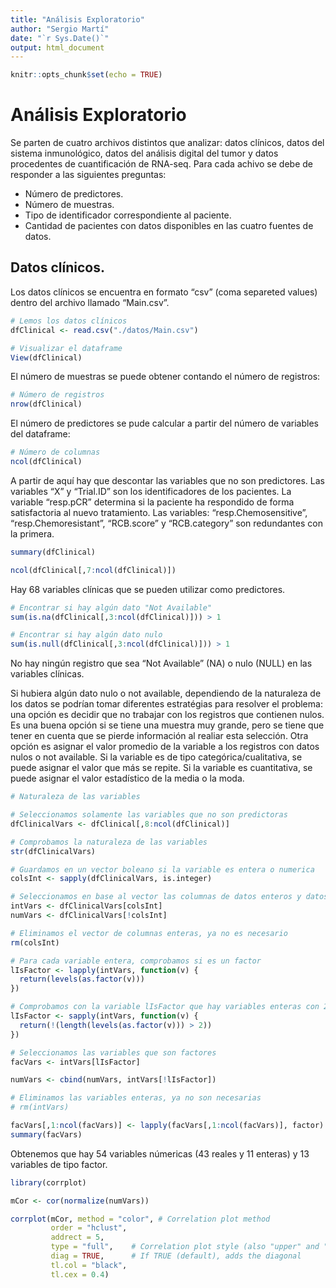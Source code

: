 ```yaml
---
title: "Análisis Exploratorio"
author: "Sergio Martí"
date: "`r Sys.Date()`"
output: html_document
---
```


```r
knitr::opts_chunk$set(echo = TRUE)
```

# Análisis Exploratorio

Se parten de cuatro archivos distintos que analizar: datos clínicos, datos del sistema inmunológico, datos del análisis digital del tumor y datos procedentes de cuantificación de RNA-seq. Para cada achivo se debe de responder a las siguientes preguntas:

-   Número de predictores.
-   Número de muestras.
-   Tipo de identificador correspondiente al paciente.
-   Cantidad de pacientes con datos disponibles en las cuatro fuentes de datos.

## Datos clínicos.

Los datos clínicos se encuentra en formato "csv" (coma separeted values) dentro del archivo llamado "Main.csv".

```r
# Lemos los datos clínicos
dfClinical <- read.csv("./datos/Main.csv")

# Visualizar el dataframe
View(dfClinical)
```

El número de muestras se puede obtener contando el número de registros:

```r
# Número de registros
nrow(dfClinical)
```

El número de predictores se pude calcular a partir del número de variables del dataframe:

```r
# Número de columnas
ncol(dfClinical)
```

A partir de aquí hay que descontar las variables que no son predictores. Las variables "X" y "Trial.ID" son los identificadores de los pacientes. La variable "resp.pCR" determina si la paciente ha respondido de forma satisfactoria al nuevo tratamiento. Las variables: "resp.Chemosensitive", "resp.Chemoresistant", "RCB.score" y "RCB.category" son redundantes con la primera.

```r
summary(dfClinical)

ncol(dfClinical[,7:ncol(dfClinical)])
```

Hay 68 variables clínicas que se pueden utilizar como predictores.

```r
# Encontrar si hay algún dato "Not Available"
sum(is.na(dfClinical[,3:ncol(dfClinical)])) > 1

# Encontrar si hay algún dato nulo
sum(is.null(dfClinical[,3:ncol(dfClinical)])) > 1
```

No hay ningún registro que sea "Not Available" (NA) o nulo (NULL) en las variables clínicas.

Si hubiera algún dato nulo o not available, dependiendo de la naturaleza de los datos se podrían tomar diferentes estratégias para resolver el problema: una opción es decidir que no trabajar con los registros que contienen nulos. Es una buena opción si se tiene una muestra muy grande, pero se tiene que tener en cuenta que se pierde información al realiar esta selección. Otra opción es asignar el valor promedio de la variable a los registros con datos nulos o not available. Si la variable es de tipo categórica/cualitativa, se puede asignar el valor que más se repite. Si la variable es cuantitativa, se puede asignar el valor estadístico de la media o la moda.

```r
# Naturaleza de las variables

# Seleccionamos solamente las variables que no son predictoras
dfClinicalVars <- dfClinical[,8:ncol(dfClinical)]

# Comprobamos la naturaleza de las variables
str(dfClinicalVars)

# Guardamos en un vector boleano si la variable es entera o numerica
colsInt <- sapply(dfClinicalVars, is.integer)

# Seleccionamos en base al vector las columnas de datos enteros y datos continuos
intVars <- dfClinicalVars[colsInt]
numVars <- dfClinicalVars[!colsInt]

# Eliminamos el vector de columnas enteras, ya no es necesario
rm(colsInt)

# Para cada variable entera, comprobamos si es un factor
lIsFactor <- lapply(intVars, function(v) {
  return(levels(as.factor(v)))
})

# Comprobamos con la variable lIsFactor que hay variables enteras con 2 niveles (factores) y variables con más de 2 niveles. Las variables con 2 niveles son cualitativas y las demás son cuantitativas de números enteros.
lIsFactor <- sapply(intVars, function(v) {
  return(!(length(levels(as.factor(v))) > 2)) 
})

# Seleccionamos las variables que son factores
facVars <- intVars[lIsFactor] 

numVars <- cbind(numVars, intVars[!lIsFactor])

# Eliminamos las variables enteras, ya no son necesarias
# rm(intVars)

facVars[,1:ncol(facVars)] <- lapply(facVars[,1:ncol(facVars)], factor)
summary(facVars)
```

Obtenemos que hay 54 variables númericas (43 reales y 11 enteras) y 13 variables de tipo factor.

```r
library(corrplot)

mCor <- cor(normalize(numVars))

corrplot(mCor, method = "color", # Correlation plot method
         order = "hclust",
         addrect = 5,
         type = "full",    # Correlation plot style (also "upper" and "lower")
         diag = TRUE,      # If TRUE (default), adds the diagonal
         tl.col = "black",
         tl.cex = 0.4)
```

